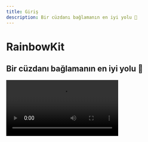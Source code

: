```yaml
---
title: Giriş
description: Bir cüzdanı bağlamanın en iyi yolu 🌈
---
```


# RainbowKit

## Bir cüzdanı bağlamanın en iyi yolu 🌈

<Video src="https://res.cloudinary.com/rainbowme/video/upload/s--aTmEjSrr--/f_auto:video,q_auto/v1/rainbowkit/site-assets/rainbowkit-video-cutdown-edit_gy0q16" />

RainbowKit, Dapp'ınıza cüzdan bağlantısı eklemeyi kolaylaştıran bir [React](https://reactjs.org/) kütüphanesidir. Anlaşılır, duyarlı ve özelleştirilebilir.

### Özellikler

#### Cüzdan yönetimi

Dapp'ınız için hazır cüzdan yönetimi. Cüzdanların bağlantısını ve bağlantısının kesilmesini yönetmenin yanı sıra, RainbowKit çok sayıda cüzdanı destekler, bağlantı zincirlerini değiştirir, adresleri ENS'ye çözer, bakiyeyi gösterir ve çok daha fazlasını yapar!

#### Özelleştirilebilir

RainbowKit UI'yi markanıza uyacak şekilde ayarlayabilirsiniz. Birkaç önceden tanımlanmış vurgu rengi ve kenar yarıçapı konfigürasyonlarından seçim yapabilirsiniz. Daha ileri düzey kullanım durumları için, tamamen özelleştirilebilir bir tema sağlayabilir, kendi düğmenizi oluşturabilir ve belirli özellikleri atlayabilirsiniz. Karanlık mod dahil.

#### Endüstri standartları

Çoğu ürünle daha iyi uyumluluk için, [viem](https://viem.sh) ve [wagmi](https://wagmi.sh/) — alanında en yaygın kullanılan kütüphanelere güveniyoruz.

EIP-1193 ve EIP-6963 gibi cüzdan standartları kutudan çıkar çıkmaz desteklenmektedir, bu da tarayıcı cüzdanı kullanıcılarının cüzdanlarını dApp'inize sorunsuz bir şekilde bağlamalarını her zamankinden daha kolay hale getirir.

### Topluluk

Topluluğun RainbowKit'i benimseme, sorunları belirtme ve geri bildirim sağlama konusunda heyecanlıyız. Bir özellik isteği, hata raporu veya sergileyecek bir proje olup olmadığına bakılmaksızın, lütfen katılın!

- Bir [issue]oluşturun (https://github.com/merkletrade/rainbowkit/issues)
- Takip edin [Twitter](https://twitter.com/rainbowdotme)
- Paylaşın [feedback](https://github.com/merkletrade/rainbowkit/discussions/new?category=feedback)
- Deneyin [Codesandbox](https://codesandbox.io/p/sandbox/github/merkletrade/rainbowkit/tree/main/examples/with-next)
